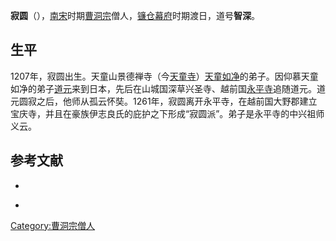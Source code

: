 {{Infobox Buddhist
| 姓名            = 寂圆
| 图像            = 宝慶寺の寂円.jpg
| 图像大小        = 
| 图像说明        = 寂圆
| 本名            = 
| 字              = 
| 号              = 
| 法号            = 智深
| 出生            = 1207年
| 出生地点        = [[南宋|南宋]]
| 圆寂            = {{death year and age|1299|1207}}
| 圆寂地点        = 日本
| 著名成就        = 
| 宗派            = 
| 呼号            = 
| 修行法门        = 
| 头衔            = 
| 教育程度        = 
| 驻锡于          = 宝庆寺
| 师承            = [[天童如净|天童如净]]、[[道元|道元]]、孤云怀奘
| 徒弟与学生      = 义云
| 著作            = 
| 译作            = 
| 奖项            = 
| 何者的化身与转世 = 
| 转世为          = 
| 传人            = 
| 签名            = 
| 备註            = 
}}
'''寂圆'''（{{bd|1207年||1299年|10月8日|catIdx=Ji寂圆}}），[[南宋|南宋]]时期[[曹洞宗|曹洞宗]]僧人，[[镰仓幕府|镰仓幕府]]时期渡日，道号'''智深'''。

==生平==
1207年，寂圆出生。天童山景德禅寺（今[[天童寺|天童寺]]）[[天童如净|天童如净]]的弟子。因仰慕天童如净的弟子[[道元|道元]]来到日本，先后在山城国深草兴圣寺、越前国[[永平寺|永平寺]]追随道元。道元圆寂之后，他师从孤云怀奘。1261年，寂圆离开永平寺，在越前国大野郡建立宝庆寺，并且在豪族伊志良氏的庇护之下形成“寂圆派”。弟子是永平寺的中兴祖师义云。

==参考文献==
{{reflist}}

*{{cite book |author1= |chapter= |title=《新版禅学大辞典》 |year=1985 |publisher=大修馆书店 |location=东京都文京区 |pages=468 |isbn= |language=ja}}

*{{cite book |author1=深见六郎 |chapter= |title=《寂円さま物語》 （宝慶寺開山寂円禅師ご生誕八百年祭記念）|year=2007 |publisher=佛教企画 |location= |pages=95 |isbn= |language=ja}}

{{DEFAULTSORT:Ji寂圆}}
[[Category:曹洞宗僧人|Category:曹洞宗僧人]]